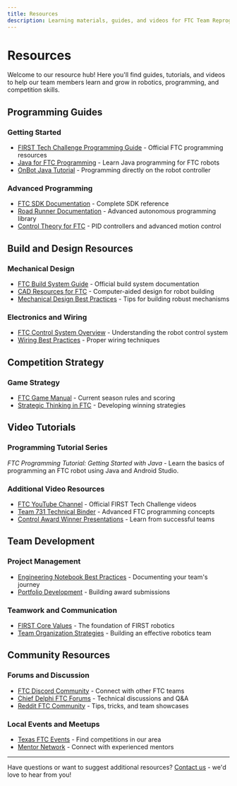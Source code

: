```yaml
---
title: Resources
description: Learning materials, guides, and videos for FTC Team Reprogrammed 25805
---
```



# Resources

Welcome to our resource hub! Here you'll find guides, tutorials, and videos to help our team members learn and grow in robotics, programming, and competition skills.

## Programming Guides

### Getting Started
- [FIRST Tech Challenge Programming Guide](https://www.firstinspires.org/resource-library/ftc/technology-information-and-resources) - Official FTC programming resources
- [Java for FTC Programming](https://ftc-docs.firstinspires.org/en/latest/programming_resources/tutorial_specific/android_studio/index.html) - Learn Java programming for FTC robots
- [OnBot Java Tutorial](https://ftc-docs.firstinspires.org/en/latest/programming_resources/onbot_java/OnBot-Java-Tutorial.html) - Programming directly on the robot controller

### Advanced Programming
- [FTC SDK Documentation](https://ftctechnh.github.io/ftc_app/doc/javadoc/index.html) - Complete SDK reference
- [Road Runner Documentation](https://learnroadrunner.com/) - Advanced autonomous programming library
- [Control Theory for FTC](https://docs.ftclib.org/ftclib/features/drivebases) - PID controllers and advanced motion control

## Build and Design Resources

### Mechanical Design
- [FTC Build System Guide](https://www.firstinspires.org/resource-library/ftc/robot-building-resources) - Official build system documentation
- [CAD Resources for FTC](https://www.firstinspires.org/resource-library/ftc/cad-resources) - Computer-aided design for robot building
- [Mechanical Design Best Practices](https://www.youtube.com/watch?v=26YCKDFWBbE) - Tips for building robust mechanisms

### Electronics and Wiring
- [FTC Control System Overview](https://ftc-docs.firstinspires.org/en/latest/hardware_and_software_configuration/index.html) - Understanding the robot control system
- [Wiring Best Practices](https://ftc-docs.firstinspires.org/en/latest/hardware_and_software_configuration/connecting_devices/index.html) - Proper wiring techniques

## Competition Strategy

### Game Strategy
- [FTC Game Manual](https://www.firstinspires.org/resource-library/ftc/game-and-season-info) - Current season rules and scoring
- [Strategic Thinking in FTC](https://ftc-docs.firstinspires.org/en/latest/game_specific_resources/index.html) - Developing winning strategies

## Video Tutorials

### Programming Tutorial Series

<YouTubeEmbed
  videoId="hbnBxBD23qM"
  title="Computer Vision for Beginners: No-Code Color Tracking (Limelight 3A)"
/>

*FTC Programming Tutorial: Getting Started with Java* - Learn the basics of programming an FTC robot using Java and Android Studio.

### Additional Video Resources
- [FTC YouTube Channel](https://www.youtube.com/user/FIRSTTechChallenge) - Official FIRST Tech Challenge videos
- [Team 731 Technical Binder](https://www.youtube.com/watch?v=r6k7nkF_rnk) - Advanced FTC programming concepts
- [Control Award Winner Presentations](https://www.youtube.com/results?search_query=ftc+control+award) - Learn from successful teams

## Team Development

### Project Management
- [Engineering Notebook Best Practices](https://www.firstinspires.org/resource-library/ftc/judging-resources) - Documenting your team's journey
- [Portfolio Development](https://www.firstinspires.org/resource-library/ftc/award-resources) - Building award submissions

### Teamwork and Communication
- [FIRST Core Values](https://www.firstinspires.org/about/vision-and-mission) - The foundation of FIRST robotics
- [Team Organization Strategies](https://www.firstinspires.org/resource-library/ftc/team-management-resources) - Building an effective robotics team

## Community Resources

### Forums and Discussion
- [FTC Discord Community](https://discord.gg/first-tech-challenge) - Connect with other FTC teams
- [Chief Delphi FTC Forums](https://www.chiefdelphi.com/c/technical/first-tech-challenge/10) - Technical discussions and Q&A
- [Reddit FTC Community](https://www.reddit.com/r/FTC/) - Tips, tricks, and team showcases

### Local Events and Meetups
- [Texas FTC Events](https://www.firstinspires.org/robotics/ftc/regional-championships-and-super-regionals) - Find competitions in our area
- [Mentor Network](https://www.firstinspires.org/ways-to-help/volunteer) - Connect with experienced mentors

---

Have questions or want to suggest additional resources? [Contact us](/contact) - we'd love to hear from you!

